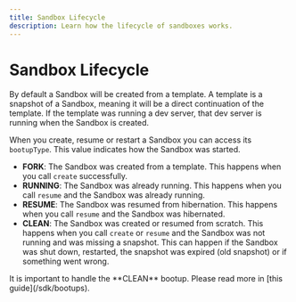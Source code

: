 ```yaml
---
title: Sandbox Lifecycle
description: Learn how the lifecycle of sandboxes works.
---
```



# Sandbox Lifecycle

By default a Sandbox will be created from a template. A template is a snapshot of a Sandbox, meaning it will be a direct continuation of the template. If the template was running a dev server, that dev server is running when the Sandbox is created.

When you create, resume or restart a Sandbox you can access its `bootupType`. This value indicates how the Sandbox was started.

- **FORK**: The Sandbox was created from a template. This happens when you call `create` successfully.
- **RUNNING**: The Sandbox was already running. This happens when you call `resume` and the Sandbox was already running.
- **RESUME**: The Sandbox was resumed from hibernation. This happens when you call `resume` and the Sandbox was hibernated.
- **CLEAN**: The Sandbox was created or resumed from scratch. This happens when you call `create` or `resume` and the Sandbox was not running and was missing a snapshot. This can happen if the Sandbox was shut down, restarted, the snapshot was expired (old snapshot) or if something went wrong.

<Callout>
It is important to handle the **CLEAN** bootup. Please read more in [this guide](/sdk/bootups).
</Callout>
